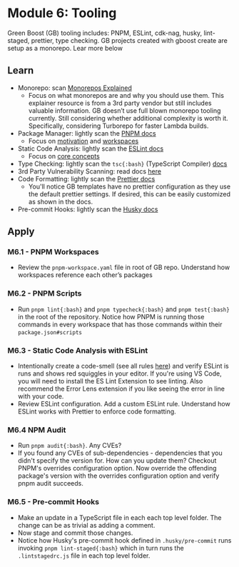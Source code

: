 # Module 6: Tooling
Green Boost (GB) tooling includes: PNPM, ESLint, cdk-nag, husky, lint-staged, prettier, type checking. GB projects created with gboost create are setup as a monorepo. Lear more below

## Learn

- Monorepo: scan [Monorepos Explained](https://monorepo.tools/)
    - Focus on what monorepos are and why you should use them. This explainer resource is from a 3rd party vendor but still includes valuable information. GB doesn’t use full blown monorepo tooling currently. Still considering whether additional complexity is worth it. Specifically, considering Turborepo for faster Lambda builds.
- Package Manager: lightly scan the [PNPM docs](https://pnpm.io/)
    - Focus on [motivation](https://pnpm.io/motivation) and [workspaces](https://pnpm.io/workspaces)
- Static Code Analysis: lightly scan the [ESLint docs](https://eslint.org/)
    - Focus on [core concepts](https://eslint.org/docs/latest/use/core-concepts)
- Type Checking: lightly scan the `tsc{:bash}` (TypeScript Compiler) [docs](https://www.typescriptlang.org/docs/handbook/compiler-options.html)
- 3rd Party Vulnerability Scanning: read docs [here](https://docs.npmjs.com/cli/v9/commands/npm-audit)
- Code Formatting: lightly scan the [Prettier docs](https://prettier.io/)
    - You'll notice GB templates have no prettier configuration as they use the default prettier settings. If desired, this can be easily customized as shown in the docs.
- Pre-commit Hooks: lightly scan the [Husky docs](https://typicode.github.io/husky/)

## Apply

### M6.1 - PNPM Workspaces
- Review the `pnpm-workspace.yaml` file in root of GB repo. Understand how workspaces reference each other’s packages

### M6.2 - PNPM Scripts
- Run `pnpm lint{:bash}` and `pnpm typecheck{:bash}` and `pnpm test{:bash}` in the root of the repository. Notice how PNPM is running those commands in every workspace that has those commands within their `package.json#scripts`

### M6.3 - Static Code Analysis with ESLint
- Intentionally create a code-smell (see all rules [here](https://eslint.org/docs/latest/rules/)) and verify ESLint is runs and shows red squiggles in your editor. If you're using VS Code, you will need to install the ES Lint Extension to see linting. Also recommend the Error Lens extension if you like seeing the error in line with your code.
- Review ESLint configuration. Add a custom ESLint rule. Understand how ESLint works with Prettier to enforce code formatting.

### M6.4 NPM Audit
- Run `pnpm audit{:bash}`. Any CVEs?
- If you found any CVEs of sub-dependencies - dependencies that you didn't specify the version for. How can you update them? Checkout PNPM's overrides configuration option. Now override the offending package's version with the overrides configuration option and verify pnpm audit succeeds.

### M6.5 - Pre-commit Hooks
- Make an update in a TypeScript file in each each top level folder. The change can be as trivial as adding a comment.
- Now stage and commit those changes.
- Notice how Husky's pre-commit hook defined in `.husky/pre-commit` runs invoking `pnpm lint-staged{:bash}` which in turn runs the `.lintstagedrc.js` file in each top level folder.